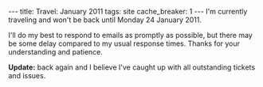 ---
title: Travel: January 2011
tags: site
cache_breaker: 1
---
I'm currently traveling and won't be back until Monday 24 January 2011.

I'll do my best to respond to emails as promptly as possible, but there may be some delay compared to my usual response times. Thanks for your understanding and patience.

'''Update:''' back again and I believe I've caught up with all outstanding tickets and issues.
